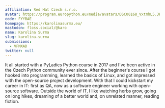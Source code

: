 ```yaml
---
affiliation: Red Hat Czech s.r.o.
avatar: https://program.europython.eu/media/avatars/DSC00168_VxtmhL5.JPG
code: FYYBAE
homepage: https://karolinasurma.eu/
mastodon: floss.social/@karo
name: Karolina Surma
slug: karolina-surma
submissions:
  - VFMXAD
twitter: null
---
```


It all started with a PyLadies Python course in 2017 and I've been active in the
Czech Python community ever since. After the beginner's course I got hooked into
programming, learned the basics of Linux, and got impressed with the open-source
project development. With that I could kickstart my career in IT: first as QA,
now as a software engineer working with open-source software. Outside the world
of IT, I like watching herbs grow, going on long hikes, dreaming of a better
world and, on unrelated manner, reading fiction.
